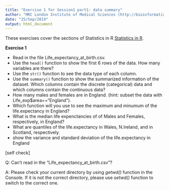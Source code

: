 ```yaml
---
title: "Exercise 1 for Session1 part1: data summary"
author: "MRC London Institute of Medical Sciences (http://bioinformatics.lms.mrc.ac.uk)"
date: "25/Sep/2019"
output: html_document
---
```


These exercises cover the sections of Statistics in R [Statistics in R]("../CBW_StatisticsInR_course.html").

**Exercise 1**

- Read in the file Life_expectancy_at_birth.csv.
- Use the `head()` function to show the first 6 rows of the data. How many variables are there?
- Use the `str()` function to see the data type of each column.
- Use the `summary()` function to show the summarized information of the dataset. Which columns contain the discrete (categorical) data and which columns contain the continuous data?
- How many males and females are in England. (hint: subset the data with Life_exp$area=="England").
- Which function will you use to see the maximum and minumum of the life.expectancy in England?  
- What is the median life expenctancies of of Males and Females, respectively, in England?
- What are quantiles of the life.expectancy in Wales, N.Ireland, and in Scotland, respectively.
- show the variance and standard deviation of the life.expectancy in England

[self check]

Q: Can't read in the "Life_expectancy_at_birth.csv"?

A: Please check your current directory by using *getwd()* function in the Console. If it is not the correct directory, please use *setwd()* function to switch to the correct one.



